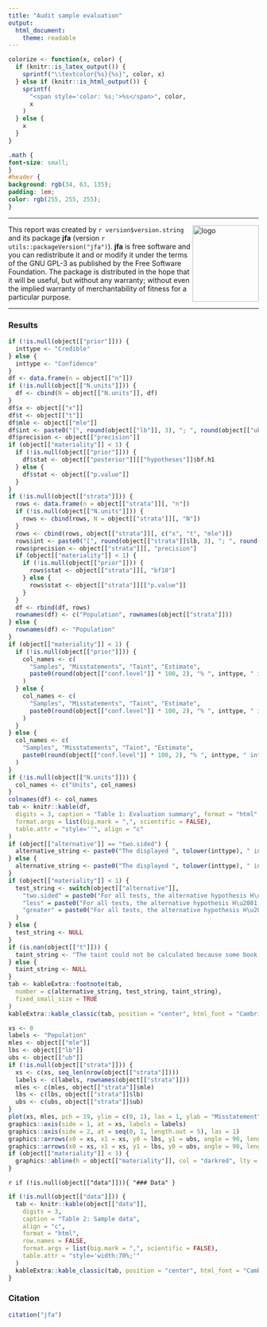 ```yaml
---
title: "Audit sample evaluation"
output: 
  html_document:
    theme: readable
---
```


```r
colorize <- function(x, color) {
  if (knitr::is_latex_output()) {
    sprintf("\\textcolor{%s}{%s}", color, x)
  } else if (knitr::is_html_output()) {
    sprintf(
      "<span style='color: %s;'>%s</span>", color,
      x
    )
  } else {
    x
  }
}
```

```css
.math {
font-size: small;
}
#header {
background: rgb(34, 63, 135);
padding: 1em;
color: rgb(255, 255, 255);
}
```

---

<img src="jfaLogo.png" width="133" height="154" alt="logo" align="right" margin-left="20" margin-right="20"/>

This report was created by `r version$version.string` and its package **jfa** (version `r utils::packageVersion("jfa")`). 
**jfa** is free software and you can redistribute it and or modify it under the terms of the GNU GPL-3 as published by the 
Free Software Foundation. The package is distributed in the hope that it will be useful, but without any warranty; without 
even the implied warranty of merchantability of fitness for a particular purpose.

---

### Results

```r
if (!is.null(object[["prior"]])) {
  inttype <- "Credible"
} else {
  inttype <- "Confidence"
}
df <- data.frame(n = object[["n"]])
if (!is.null(object[["N.units"]])) {
  df <- cbind(N = object[["N.units"]], df)
}
df$x <- object[["x"]]
df$t <- object[["t"]]
df$mle <- object[["mle"]]
df$int <- paste0("[", round(object[["lb"]], 3), "; ", round(object[["ub"]], 3), "]")
df$precision <- object[["precision"]]
if (object[["materiality"]] < 1) {
  if (!is.null(object[["prior"]])) {
    df$stat <- object[["posterior"]][["hypotheses"]]$bf.h1
  } else {
    df$stat <- object[["p.value"]]
  }
}
if (!is.null(object[["strata"]])) {
  rows <- data.frame(n = object[["strata"]][, "n"])
  if (!is.null(object[["N.units"]])) {
    rows <- cbind(rows, N = object[["strata"]][, "N"])
  }
  rows <- cbind(rows, object[["strata"]][, c("x", "t", "mle")])
  rows$int <- paste0("[", round(object[["strata"]]$lb, 3), "; ", round(object[["strata"]]$ub, 3), "]")
  rows$precision <- object[["strata"]][, "precision"]
  if (object[["materiality"]] < 1) {
    if (!is.null(object[["prior"]])) {
      rows$stat <- object[["strata"]][, "bf10"]
    } else {
      rows$stat <- object[["strata"]][["p.value"]]
    }
  }
  df <- rbind(df, rows)
  rownames(df) <- c("Population", rownames(object[["strata"]]))
} else {
  rownames(df) <- "Population"
}
if (object[["materiality"]] < 1) {
  if (!is.null(object[["prior"]])) {
    col_names <- c(
      "Samples", "Misstatements", "Taint", "Estimate",
      paste0(round(object[["conf.level"]] * 100, 2), "% ", inttype, " interval\u00b9"), "Precision", "BF\u2081\u2080\u00b2"
    )
  } else {
    col_names <- c(
      "Samples", "Misstatements", "Taint", "Estimate",
      paste0(round(object[["conf.level"]] * 100, 2), "% ", inttype, " interval\u00b9"), "Precision", "p-value\u00b2"
    )
  }
} else {
  col_names <- c(
    "Samples", "Misstatements", "Taint", "Estimate",
    paste0(round(object[["conf.level"]] * 100, 2), "% ", inttype, " interval\u00b9"), "Precision"
  )
}
if (!is.null(object[["N.units"]])) {
  col_names <- c("Units", col_names)
}
colnames(df) <- col_names
tab <- knitr::kable(df,
  digits = 3, caption = "Table 1: Evaluation summary", format = "html",
  format.args = list(big.mark = ",", scientific = FALSE),
  table.attr = "style=''", align = "c"
)
if (object[["alternative"]] == "two.sided") {
  alternative_string <- paste0("The displayed ", tolower(inttype), " interval is two-sided.")
} else {
  alternative_string <- paste0("The displayed ", tolower(inttype), " interval is one-sided.")
}
if (object[["materiality"]] < 1) {
  test_string <- switch(object[["alternative"]],
    "two.sided" = paste0("For all tests, the alternative hypothesis H\u2081 specifies that misstatement \u2260 ", round(object[["materiality"]], 3), "."),
    "less" = paste0("For all tests, the alternative hypothesis H\u2081 specifies that misstatement < ", round(object[["materiality"]], 3), "."),
    "greater" = paste0("For all tests, the alternative hypothesis H\u2081 specifies that misstatement > ", round(object[["materiality"]], 3), ".")
  )
} else {
  test_string <- NULL
}
if (is.nan(object[["t"]])) {
  taint_string <- "The taint could not be calculated because some book values are zero."
} else {
  taint_string <- NULL
}
tab <- kableExtra::footnote(tab,
  number = c(alternative_string, test_string, taint_string),
  fixed_small_size = TRUE
)
kableExtra::kable_classic(tab, position = "center", html_font = "Cambria")
```

```r
xs <- 0
labels <- "Population"
mles <- object[["mle"]]
lbs <- object[["lb"]]
ubs <- object[["ub"]]
if (!is.null(object[["strata"]])) {
  xs <- c(xs, seq_len(nrow(object[["strata"]])))
  labels <- c(labels, rownames(object[["strata"]]))
  mles <- c(mles, object[["strata"]]$mle)
  lbs <- c(lbs, object[["strata"]]$lb)
  ubs <- c(ubs, object[["strata"]]$ub)
}
plot(xs, mles, pch = 19, ylim = c(0, 1), las = 1, ylab = "Misstatement", xlab = "", axes = FALSE)
graphics::axis(side = 1, at = xs, labels = labels)
graphics::axis(side = 2, at = seq(0, 1, length.out = 5), las = 1)
graphics::arrows(x0 = xs, x1 = xs, y0 = lbs, y1 = ubs, angle = 90, length = 0.05)
graphics::arrows(x0 = xs, x1 = xs, y1 = lbs, y0 = ubs, angle = 90, length = 0.05)
if (object[["materiality"]] < 1) {
  graphics::abline(h = object[["materiality"]], col = "darkred", lty = 2)
}
```

`r if (!is.null(object[["data"]])){ "### Data" }`

```r
if (!is.null(object[["data"]])) {
  tab <- knitr::kable(object[["data"]],
    digits = 3,
    caption = "Table 2: Sample data",
    align = "c",
    format = "html",
    row.names = FALSE,
    format.args = list(big.mark = ",", scientific = FALSE),
    table.attr = "style='width:70%;'"
  )
  kableExtra::kable_classic(tab, position = "center", html_font = "Cambria")
}
```

### Citation

```r
citation("jfa")
```